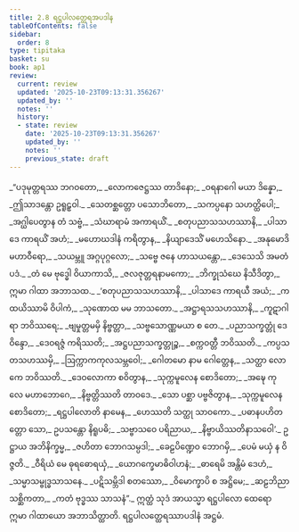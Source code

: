 ```yaml
---
title: 2.8 ရဋ္ဌပါလတ္ထေရအပဒါန
tableOfContents: false
sidebar:
  order: 8
type: tipitaka
basket: su
book: ap1
review:
  current: review
  updated: '2025-10-23T09:13:31.356267'
  updated_by: ''
  notes: ''
  history:
  - state: review
    date: '2025-10-23T09:13:31.356267'
    updated_by: ''
    notes: ''
    previous_state: draft
---
```



<ReviewStatus review={frontmatter.review} showDetails={true} />

<HypothesisAnnotation frontmatter={frontmatter} />

<DynamicBreadcrumb />

<Division number="97" book="ap1" e="ch" v="20" p="69">

<Paragraph number="806" type="verses" book="ap1">
_“ပဒုမုတ္တရဿ ဘဂဝတော,_  
_လောကဇေဋ္ဌဿ တာဒိနော;_  
_ဝရနာဂေါ မယာ ဒိန္နော,_  
_ဤသာဒန္တော ဥရူဠှဝါ._  

</Paragraph>

</Division>
<Division number="98" book="ap1" e="ch" v="20" p="69">

<Paragraph number="807" type="verses" book="ap1">
_သေတစ္ဆတ္တော ပသောဘိတော,_  
_သကပ္ပနော သဟတ္ထိပေါ;_  
_အဂ္ဃါပေတွာန တံ သဗ္ဗံ,_  
_သံဃာရာမံ အကာရယိံ._  

</Paragraph>

</Division>
<Division number="99" book="ap1" e="ch" v="20" p="69">

<Paragraph number="808" type="verses" book="ap1">
_စတုပညာသသဟဿာနိ,_  
_ပါသာဒေ ကာရယိံ အဟံ;_  
_မဟောဃဒါနံ ကရိတွာန,_  
_နိယျာဒေသိံ မဟေသိနော._  

</Paragraph>

</Division>
<Division number="100" book="ap1" e="ch" v="20" p="69">

<Paragraph number="809" type="verses" book="ap1">
_အနုမောဒိ မဟာဝီရော,_  
_သယမ္ဘူ အဂ္ဂပုဂ္ဂလော;_  
_သဗ္ဗေ ဇနေ ဟာသယန္တော,_  
_ဒေသေသိ အမတံ ပဒံ._  

</Paragraph>

</Division>
<Division number="101" book="ap1" e="ch" v="20" p="69">

<Paragraph number="810" type="verses" book="ap1">
_တံ မေ ဗုဒ္ဓေါ ဝိယာကာသိ,_  
_ဇလဇုတ္တရနာမကော;_  
_ဘိက္ခုသံဃေ နိသီဒိတွာ,_  
ဣမာ ဂါထာ အဘာသထ._  

</Paragraph>

</Division>
<Division number="102" book="ap1" e="ch" v="20" p="69">

<Paragraph number="811" type="verses" book="ap1">
_‘စတုပညာသသဟဿာနိ,_  
_ပါသာဒေ ကာရယီ အယံ;_  
_ကထယိဿာမိ ဝိပါကံ,_  
_သုဏောထ မမ ဘာသတော._  

</Paragraph>

</Division>
<Division number="103" book="ap1" e="ch" v="20" p="69">

<Paragraph number="812" type="verses" book="ap1">
_အဋ္ဌာရသသဟဿာနိ,_  
_ကူဋာဂါရာ ဘဝိဿရေ;_  
_ဗျမှုတ္တမမှိ နိဗ္ဗတ္တာ,_  
_သဗ္ဗသောဏ္ဏမယာ စ တေ._  

</Paragraph>

</Division>
<Division number="104" book="ap1" e="ch" v="20" p="69">

<Paragraph number="813" type="verses" book="ap1">
_ပညာသက္ခတ္တုံ ဒေဝိန္ဒော,_  
_ဒေဝရဇ္ဇံ ကရိဿတိ;_  
_အဋ္ဌပညာသက္ခတ္တုဉ္စ,_  
_စက္ကဝတ္တီ ဘဝိဿတိ._  

</Paragraph>

</Division>
<Division number="105" book="ap1" e="ch" v="20" p="69">

<Paragraph number="814" type="verses" book="ap1">
_ကပ္ပသတသဟဿမှိ,_  
_ဩက္ကာကကုလသမ္ဘဝေါ;_  
_ဂေါတမော နာမ ဂေါတ္တေန,_  
_သတ္ထာ လောကေ ဘဝိဿတိ._  

</Paragraph>

</Division>
<Division number="106" book="ap1" e="ch" v="20" p="69">

<Paragraph number="815" type="verses" book="ap1">
_ဒေဝလောကာ စဝိတွာန,_  
_သုက္ကမူလေန စောဒိတော;_  
_အဍ္ဎေ ကုလေ မဟာဘောဂေ,_  
_နိဗ္ဗတ္တိဿတိ တာဝဒေ._  

</Paragraph>

</Division>
<Division number="107" book="ap1" e="ch" v="20" p="69">

<Paragraph number="816" type="verses" book="ap1">
_သော ပစ္ဆာ ပဗ္ဗဇိတွာန,_  
_သုက္ကမူလေန စောဒိတော;_  
_ရဋ္ဌပါလောတိ နာမေန,_  
_ဟေဿတိ သတ္ထု သာဝကော._  

</Paragraph>

</Division>
<Division number="108" book="ap1" e="ch" v="20" p="69">

<Paragraph number="817" type="verses" book="ap1">
_ပဓာနပဟိတတ္တော သော,_  
ဥပသန္တော နိရူပဓိ;_  
_သဗ္ဗာသဝေ ပရိညာယ,_  
_နိဗ္ဗာယိဿတိနာသဝေါ’._  

</Paragraph>

</Division>
<Division number="109" book="ap1" e="ch" v="20" p="69">

<Paragraph number="818" type="verses" book="ap1">
ဥဋ္ဌာယ အဘိနိက္ခမ္မ,_  
_ဇဟိတာ ဘောဂသမ္ပဒါ;_  
_ခေဠပိဏ္ဍေဝ ဘောဂမှိ,_  
_ပေမံ မယှံ န ဝိဇ္ဇတိ._  

</Paragraph>

</Division>
<Division number="110" book="ap1" e="ch" v="20" p="70">

<Paragraph number="819" type="verses" book="ap1">
_ဝီရိယံ မေ ဓုရဓောရယှံ,_  
_ယောဂက္ခေမာဓိဝါဟနံ;_  
_ဓာရေမိ အန္တိမံ ဒေဟံ,_  
_သမ္မာသမ္ဗုဒ္ဓသာသနေ._  

</Paragraph>

</Division>
<Division number="111" book="ap1" e="ch" v="20" p="70">

<Paragraph number="820" type="verses" book="ap1">
_ပဋိသမ္ဘိဒါ စတဿော,_  
_ဝိမောက္ခာပိ စ အဋ္ဌိမေ;_  
_ဆဠဘိညာ သစ္ဆိကတာ,_  
_ကတံ ဗုဒ္ဓဿ သာသနံ”._  

</Paragraph>

<Paragraph number="821" book="ap1">
ဣတ္ထံ သုဒံ အာယသ္မာ ရဋ္ဌပါလော ထေရော ဣမာ ဂါထာယော အဘာသိတ္ထာတိ.

</Paragraph>
</Division>

<Paragraph number="822" type="center" book="ap1">
ရဋ္ဌပါလတ္ထေရဿာပဒါနံ အဋ္ဌမံ.
</Paragraph>